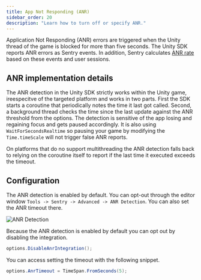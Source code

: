 ```yaml
---
title: App Not Responding (ANR)
sidebar_order: 20
description: "Learn how to turn off or specify ANR."
---
```


Application Not Responding (ANR) errors are triggered when the Unity thread of the game is blocked for more than five seconds. The Unity SDK reports ANR errors as Sentry events. In addition, Sentry calculates [ANR rate](/platforms/unity/performance/instrumentation/performance-metrics/#application-not-responding-anr-rate) based on these events and user sessions.

## ANR implementation details

The ANR detection in the Unity SDK strictly works within the Unity game, ireespecitve of the targeted platform and works in two parts. First the SDK starts a coroutine that periodically notes the time it last got called. Second, a background thread checks the time since the last update against the ANR threshold from the options.
The detection is sensitive of the app losing and regaining focus and gets paused accordingly. It is also using `WaitForSecondsRealtime` so pausing your game by modifying the `Time.timeScale` will not trigger false ANR reports.

On platforms that do no support multithreading the ANR detection falls back to relying on the coroutine itself to report if the last time it executed exceeds the timeout.

## Configuration

The ANR detection is enabled by default. You can opt-out through the editor window `Tools -> Sentry -> Advanced -> ANR Detection`. You can also set the ANR timeout there.

![ANR Detection](unity-anr.jpg)

Because the ANR detection is enabled by default you can opt out by disabling the integration.

```csharp
options.DisableAnrIntegration();
```

You can access setting the timeout with the following snippet.

```csharp
options.AnrTimeout = TimeSpan.FromSeconds(5);
```
